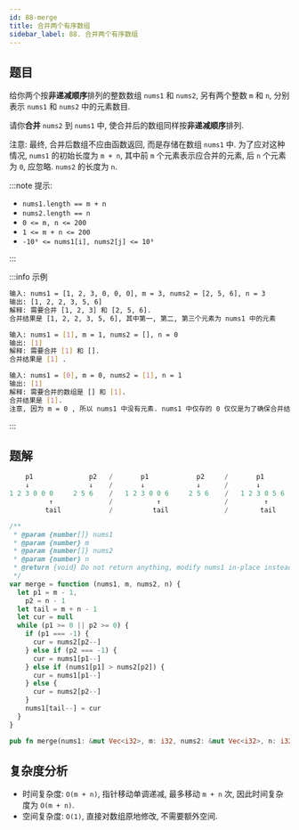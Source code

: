 ```yaml
---
id: 88-merge
title: 合并两个有序数组
sidebar_label: 88. 合并两个有序数组
---
```


## 题目

给你两个按**非递减顺序**排列的整数数组 `nums1` 和 `nums2`, 另有两个整数 `m` 和 `n`, 分别表示 `nums1` 和 `nums2` 中的元素数目.

请你**合并** `nums2` 到 `nums1` 中, 使合并后的数组同样按**非递减顺序**排列.

注意: 最终, 合并后数组不应由函数返回, 而是存储在数组 `nums1` 中. 为了应对这种情况, `nums1` 的初始长度为 `m + n`, 其中前 `m` 个元素表示应合并的元素, 后 `n` 个元素为 `0`, 应忽略. `nums2` 的长度为 `n`.

:::note 提示:

- `nums1.length == m + n`
- `nums2.length == n`
- `0 <= m, n <= 200`
- `1 <= m + n <= 200`
- `-10⁹ <= nums1[i], nums2[j] <= 10⁹`

:::

:::info 示例

```bash
输入: nums1 = [1, 2, 3, 0, 0, 0], m = 3, nums2 = [2, 5, 6], n = 3
输出: [1, 2, 2, 3, 5, 6]
解释: 需要合并 [1, 2, 3] 和 [2, 5, 6].
合并结果是 [1, 2, 2, 3, 5, 6], 其中第一, 第二, 第三个元素为 nums1 中的元素
```

```bash
输入: nums1 = [1], m = 1, nums2 = [], n = 0
输出: [1]
解释: 需要合并 [1] 和 [].
合并结果是 [1] .
```

```bash
输入: nums1 = [0], m = 0, nums2 = [1], n = 1
输出: [1]
解释: 需要合并的数组是 [] 和 [1].
合并结果是 [1].
注意, 因为 m = 0 , 所以 nums1 中没有元素. nums1 中仅存的 0 仅仅是为了确保合并结果可以顺利存放到 nums1 中.
```

:::

## 题解

```ts
    p1              p2   /       p1            p2     /       p1          p2      /     p1            p2       /     p1          p2
    ↓               ↓    /       ↓             ↓      /       ↓           ↓      /      ↓             ↓       /      ↓           ↓
1 2 3 0 0 0     2 5 6    /   1 2 3 0 0 6     2 5 6    /   1 2 3 0 5 6     2 5 6   /    1 2 3 3 5 6     2 5 6   /    1 2 2 3 5 6     2 5 6
          ↑              /           ↑                /         ↑                 /        ↑                   /      ↑
         tail            /          tail              /        tail               /       tail                 /     tail
```


<Tabs>
  <TabItem value="JavaScript" label="JavaScript" default>

```ts
/**
 * @param {number[]} nums1
 * @param {number} m
 * @param {number[]} nums2
 * @param {number} n
 * @return {void} Do not return anything, modify nums1 in-place instead.
 */
var merge = function (nums1, m, nums2, n) {
  let p1 = m - 1,
    p2 = n - 1
  let tail = m + n - 1
  let cur = null
  while (p1 >= 0 || p2 >= 0) {
    if (p1 === -1) {
      cur = nums2[p2--]
    } else if (p2 === -1) {
      cur = nums1[p1--]
    } else if (nums1[p1] > nums2[p2]) {
      cur = nums1[p1--]
    } else {
      cur = nums2[p2--]
    }
    nums1[tail--] = cur
  }
}
```

</TabItem>
<TabItem value="Rust" label="Rust">

```rust
pub fn merge(nums1: &mut Vec<i32>, m: i32, nums2: &mut Vec<i32>, n: i32) {}
```

</TabItem>
</Tabs>

## 复杂度分析

- 时间复杂度: `O(m + n)`, 指针移动单调递减, 最多移动 `m + n` 次, 因此时间复杂度为 `O(m + n)`.
- 空间复杂度: `O(1)`, 直接对数组原地修改, 不需要额外空间.
